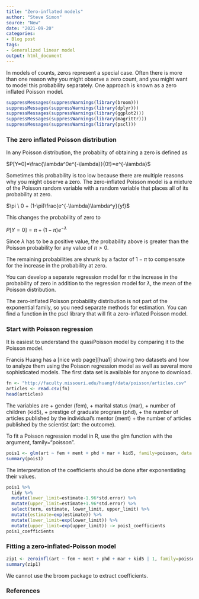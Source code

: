 ```yaml
---
title: "Zero-inflated models"
author: "Steve Simon"
source: "New"
date: "2021-09-20"
categories:
- Blog post
tags:
- Generalized linear model
output: html_document
---
```


In models of counts, zeros represent a special case. Often there is more than one reason why you might observe a zero count, and you might want to model this probability separately. One approach is known as a zero inflated Poisson model.

```r
suppressMessages(suppressWarnings(library(broom)))
suppressMessages(suppressWarnings(library(dplyr)))
suppressMessages(suppressWarnings(library(ggplot2)))
suppressMessages(suppressWarnings(library(magrittr)))
suppressMessages(suppressWarnings(library(pscl)))
```

### The zero inflated Poisson distribution


In any Poisson distribution, the probabilty of obtaining a zero is defined as

$P[Y=0]=\frac{\lambda^0e^{-\lambda}}{0!}=e^{-\lambda}$

Sometimes this probability is too low because there are multiple reasons why you might observe a zero. The zero-inflated Poisson model is a mixture of the Poisson random variable with a random variable that places all of its probability at zero.

$\pi \ 0 + (1-\pi)\frac{e^{-\lambda}\lambda^y}{y!}$

This changes the probability of zero to

$P[Y=0]=\pi+(1-\pi)e^{-\lambda}$

Since $\lambda$ has to be a positive value, the probability above is greater than the Poisson probability for any value of $\pi>0$.

The remaining probabilities are shrunk by a factor of $1-\pi$ to compensate for the increase in the probability at zero.

You can develop a separate regression model for $\pi$ the increase in the probability of zero in addition to the regression model for $\lambda$, the mean of the Poisson distribution.

The zero-inflated Poisson probability distribution is not part of the exponential family, so you need separate methods for estimation. You can find a function in the pscl library that will fit a zero-inflated Poisson model.

### Start with Poisson regression

It is easiest to understand the quasiPoisson model by comparing it to the Poisson model.

Francis Huang has a [nice web page][hua1] showing two datasets and how to analyze them using the Poisson regression model as well as several more sophisticated models. The first data set is available for anyone to download.

```r
fn <- "http://faculty.missouri.edu/huangf/data/poisson/articles.csv"
articles <- read.csv(fn)
head(articles)
```

The variables are
+ gender (fem),
+ marital status (mar),
+ number of children (kid5),
+ prestige of graduate program (phd), 
+ the number of articles published by the individual's mentor (ment)
+ the number of articles published by the scientist (art: the outcome).

To fit a Poisson regression model in R, use the glm function with the argument, family="poisson".

```r
pois1 <- glm(art ~ fem + ment + phd + mar + kid5, family=poisson, data = articles)
summary(pois1)
```

The interpretation of the coefficients should be done after exponentiating their values.

```r
pois1 %>%
  tidy %>%
  mutate(lower_limit=estimate-1.96*std.error) %>%
  mutate(upper_limit=estimate+1.96*std.error) %>%
  select(term, estimate, lower_limit, upper_limit) %>%
  mutate(estimate=exp(estimate)) %>%
  mutate(lower_limit=exp(lower_limit)) %>%
  mutate(upper_limit=exp(upper_limit)) -> pois1_coefficients
pois1_coefficients
```

### Fitting a zero-inflated-Poisson model

```r
zip1 <- zeroinfl(art ~ fem + ment + phd + mar + kid5 | 1, family=poisson, data = articles)
summary(zip1)
```

We cannot use the broom package to extract coefficients.



### References
